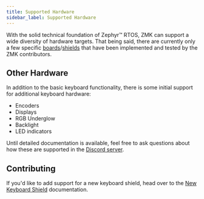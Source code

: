 ```yaml
---
title: Supported Hardware
sidebar_label: Supported Hardware
---
```



With the solid technical foundation of Zephyr™ RTOS, ZMK can support a wide diversity of hardware targets.
That being said, there are currently only a few specific [boards](/docs/faq#what-is-a-board)/[shields](faq.md#what-is-a-shield) that have been implemented and tested by the ZMK contributors.

<HardwareList items={Metadata} />

## Other Hardware

In addition to the basic keyboard functionality, there is some initial support for additional keyboard hardware:

- Encoders
- Displays
- RGB Underglow
- Backlight
- LED indicators

Until detailed documentation is available, feel free to ask questions about how these are supported in the [Discord server](https://zmk.dev/community/discord/invite).

## Contributing

If you'd like to add support for a new keyboard shield, head over to the [New Keyboard Shield](development/new-shield.md) documentation.
